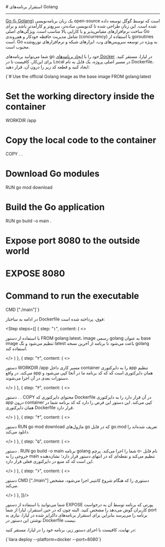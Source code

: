 

<Layout>
<Head>
<title>مستندات استقرار برنامه‌های Golang - لیارا</title>
</Head>
# استقرار برنامه‌های Golang
<hr className="mb-2" />

<div className="h-4" />
<a href="https://go.dev/" className="text-[#2196f3] ">Go (یا Golang)</a> یک زبان برنامه‌نویسی open-source است که توسط گوگل توسعه داده شده است. این زبان طراحی شده تا کدنویسی ساده‌تر، سریع‌تر و کارآمدتر باشد و برای ساخت نرم‌افزارهای مقیاس‌پذیر و با کارایی بالا مناسب است. ویژگی‌های اصلی Go شامل مدیریت حافظه خودکار و هم‌روندی (concurrency) با استفاده از goroutines است. Go به ویژه در توسعه سرویس‌های وب، ابزارهای شبکه و نرم‌افزارهای توزیع‌شده محبوب است.

<div className="h-2" />

شما می‌توانید برنامه‌های go خود را با <a href="../how-tos/create-app" className="text-[#2196f3] ">ایجاد برنامه‌های Docker</a> در لیارا، مستقر کنید.
برای این‌کار، کافیست تا 
در Local
در مسیر اصلی پروژه، یک فایل به نام <Important>Dockerfile</Important>، ایجاد کنید و قطعه کد زیر را درون آن، قرار دهید:
<div className="h-4" />
        <div dir='ltr'>
            <Highlight className="docker">
                {`# Use the official Golang image as the base image
FROM golang:latest
        
# Set the working directory inside the container
WORKDIR /app

# Copy the local code to the container
COPY . .

# Download Go modules
RUN go mod download

# Build the Go application
RUN go build -o main .

# Expose port 8080 to the outside world
# EXPOSE 8080

# Command to run the executable
CMD ["./main"]`}
            </Highlight>
        </div>
        <div className="h-2" />
        <p>
            در ادامه به ساختار Dockerfile فوق، پرداخته شده است:
        </p>

<Step  steps={[
    {
    step: "۱",
    content: (
    <>    
        <p>
                با استفاده از دستور <Important>FROM golang:latest</Important>، image رسمی golang به عنوان base image تنظیم می‌شود و تگ <Important>latest</Important> باعث می‌شود تا برنامه از آخرین نسخه golang استفاده کند.
        </p>
    </>
    )
    },
    {
    step: "۲",
    content: (
    <>
    <p>
        دستور <Important>WORKDIR /app</Important> مسیر کاری داخل container را به دایرکتوری <Important>app</Important> تنظیم می‌کند. در واقع app همان دایرکتوری است که که کد برنامه ما در آنجا کپی می‌شود و دستورات بعدی در آن اجرا می‌شوند.
    </p>
    </>
    )
    },
    {
    step: "۳",
    content: (
    <>
    <p>
        دستور <Important>. . COPY</Important> محتوای دایرکتوری که <Important>Dockerfile</Important> در آن قرار دارد را به دایرکتوری <Important>app</Important> درون container کپی می‌کند. این دستور این فرض را دارد که کد برنامه شما در همان دایرکتوری Dockerfile قرار دارد.
    </p>
    </>
    )
    },
    {
    step: "۴",
    content: (
    <>
    <p>
        دستور <Important>RUN go mod download</Important> ماژول‌های go که در فایل <Important>go.mod</Important> تعریف شده‌اند را دانلود می‌کند.
    </p>
    </>
    )
    },
    {
    step: "۵",
    content: (
    <>
    <p>
        دستور <Important>. RUN go build -o main </Important> برنامه golang شما را اجرا می‌کند. پرچم <Important>o-</Important> نام فایل خروجی را به <Important>main</Important> تنظیم می‌کند و نقطه‌ای که در انتهای دستور قرار دارد؛ نشان‌دهنده این است که کد منبع در دایرکتوری فعلی قرار دارد.
    </p>
    </>
    )
    },
    {
    step: "۶",
    content: (
    <>
    <p>
        دستور <Important>CMD ["./main"]</Important> دستوری را که هنگام شروع کانتینر اجرا می‌شود، مشخص می‌کند.
    </p>
    </>
    )
    },
]}/>
<div className="h-5" />

<Alert variant="info">
    <p>
      شما می‌توانید با استفاده از دستور <Important>EXPOSE</Important> پورتی که برنامه توسط آن به درخواست کاربران گوش می‌دهد را مشخص کنید. البته چون که در حین استقرار، لیارا از شما port برنامه را می‌پرسد بنابراین برای استقرار برنامه‌های داکرایز شده در لیارا، نیازی به نوشتن این دستور در <Important>Dockerfile</Important> نیست.
    </p>
</Alert>

در نهایت، کافیست با اجرای دستور زیر، برنامه خود را در لیارا، مستقر کنید:
<div className="h-4" />
<div dir='ltr'>
    <Highlight className="docker">
        {`liara deploy --platform=docker --port=8080`}
    </Highlight>
</div>
<div className="h-2" />

</Layout>